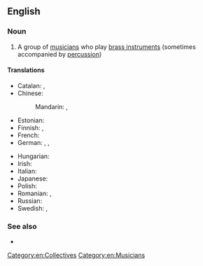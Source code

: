 ==English==
{{wikipedia}}
{{rf-sound example}}

===Noun===
{{en-noun}}

# {{lb|en|music}} A group of [[musician]]s who play [[brass instrument]]s (sometimes accompanied by [[percussion]])

====Translations====
{{trans-top|group of musicians who play brass instruments}}
* Catalan: {{t|ca|xaranga|f}}, {{t|ca|banda de metalls|f}}
* Chinese:
*: Mandarin: {{t+|cmn|銅管樂隊|sc=Hani}}, {{t+|cmn|铜管乐队|tr=tóngguǎn yuèduì|sc=Hani}}
* Estonian: {{t|et|puhkpilliorkester}}
* Finnish: {{t+|fi|puhallinorkesteri}}, {{t+|fi|torvisoittokunta}}
* French: {{t+|fr|fanfare|f}}
* German: {{t+|de|Blaskapelle|f}}, {{t|de|Blasmusikkapelle|f}}, {{t|de|Blasmusikorchester|n}}
{{trans-mid}}
* Hungarian: {{t+|hu|rezesbanda}}
* Irish: {{t|ga|banna práis|m}}
* Italian: {{t+|it|fanfara|f}}
* Japanese: {{t|ja|ブラスバンド|tr=burasubando|sc=Jpan}}
* Polish: {{t|pl|orkiestra dęta|f}}
* Romanian: {{t+|ro|fanfară|f}}, {{t|ro|orchestră de alămuri}}
* Russian: {{t|ru|духово́й орке́стр|m}}
* Swedish: {{t|sv|brassband|n}}, {{t|sv|bleckblåsorkester|c}}
{{trans-bottom}}

===See also===
* {{l|en|silver band}}

[[Category:en:Collectives]]
[[Category:en:Musicians]]